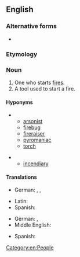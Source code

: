 ==English==

===Alternative forms===
* {{alter|en|fire starter|fire-starter}}

===Etymology===
{{com|en|fire|starter}}

===Noun===
{{en-noun}}

# One who starts [[fire]]s.
# A tool used to start a fire.

====Hyponyms====
* {{sense|person who starts fires}}
** [[arsonist]]
** [[firebug]]
** [[fireraiser]]
** [[pyromaniac]]
** [[torch]]

* {{sense|tool used to start a fire}}
** [[incendiary]]

====Translations====
{{trans-top|person who starts fires}}
* German: {{t+|de|Anzünder|m}}, {{t+|de|Brandstifter|m}} {{gloss|arsonist}}, {{qualifier|colloquial}} {{t|de|Zündler|m}} {{gloss|arsonist}}
{{trans-mid}}
* Latin: {{t|la|incendiārius|m}}
* Spanish: {{t+|es|incendiario|m}}
{{trans-bottom}}

{{trans-top|tool used to start a fire}}
* German: {{t+|de|Anzünder|m}}, {{t|de|Grillanzünder|m}} {{gloss|barbecue firestarter}}
* Middle English: {{t|enm|fyr-brand}}
{{trans-mid}}
* Spanish: {{t+|es|encendedor|m}}
{{trans-bottom}}

[[Category:en:People]]
{{c|en|Fire}}
